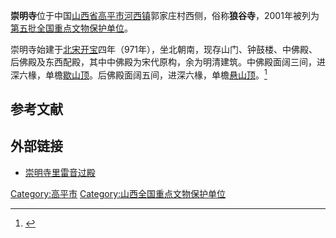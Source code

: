 {{coord|35|42|52|N|113|00|31|E|display=title|scale:10000}}
{{文物保护单位
| 级别 = 全国
| 名称 = 崇明寺
| 图片 = 
| 所在 = [[山西省|山西省]][[高平市|高平市]]
| 分类 = 古建筑
| 时代 = [[北宋|北宋]]至[[明朝|明]]
| 编号 = [[第五批全国重点文物保护单位|第五批]]第268项
| 登录 = 2001年6月25日
}}
'''崇明寺'''位于中国[[山西省|山西省]][[高平市|高平市]][[河西镇_(高平市)|河西镇]]郭家庄村西侧，俗称'''狼谷寺'''，2001年被列为[[第五批全国重点文物保护单位|第五批全国重点文物保护单位]]。

崇明寺始建于[[北宋|北宋]][[开宝|开宝]]四年（971年），坐北朝南，现存山门、钟鼓楼、中佛殿、后佛殿及东西配殿，其中中佛殿为宋代原构，余为明清建筑。中佛殿面阔三间，进深六椽，单檐[[歇山顶|歇山顶]]。后佛殿面阔五间，进深六椽，单檐[[悬山顶|悬山顶]]。<ref>{{Cite book |title=全国重点文物保护单位·第一至第五批·第Ⅰ卷 |publisher=文物出版社 |year=2004 |isbn=7-5010-1525-2 |pages=411 }}</ref>

==参考文献==
{{reflist}}

==外部链接==
* [http://hi.baidu.com/fjrh/blog/item/ec1b398721b1f227c75cc3bc.html 崇明寺里雷音过殿]{{Dead link|date=2020年4月 |bot=InternetArchiveBot |fix-attempted=yes }}

{{山西全国重点文物保护单位}}
{{中国木构建筑 (唐-宋)}}

{{DEFAULTSORT:Chong}}
[[Category:高平市|Category:高平市]]
[[Category:山西全国重点文物保护单位|Category:山西全国重点文物保护单位]]